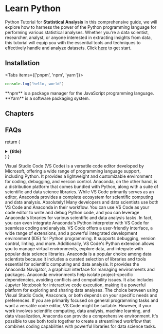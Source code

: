 
 
# Learn Python

Python Tutorial for **Statistical Analysis** In this comprehensive guide, we will explore how to harness the power of the Python programming language for performing various statistical analyses. Whether you're a data scientist, researcher, analyst, or anyone interested in extracting insights from data, this tutorial will equip you with the essential tools and techniques to effectively handle and analyze datasets. 
Click [here](/python/basic) to get start.
  
## Installation
 
<Tabs items={['pnpm', 'npm', 'yarn']}>
  <Tab>
  ```js copy
console.log('hello, world')
```
  </Tab>
  <Tab>**npm** is a package manager for the JavaScript programming language.</Tab>
  <Tab>**Yarn** is a software packaging system.</Tab>
</Tabs>

## Chapters
  
<Cards>
  <Card title="Getting Started with Python for Statistical Analysis" href="/docs/tutorial/python-statistical-analysis/introduction" />
  <Card title="Data Preprocessing and Exploration" href="/docs/tutorial/python-statistical-analysis/data-preprocessing-exploration" />
  <Card title="Statistical Measures and Hypothesis Testing" href="/docs/tutorial/python-statistical-analysis/statistical-measures-hypothesis-testing" />
  <Card title="Correlation and Regression Analysis" href="/docs/tutorial/python-statistical-analysis/correlation-regression-analysis" />
  <Card title="Machine Learning for Statistical Analysis" href="/docs/tutorial/python-statistical-analysis/machine-learning" />
  <Card title="Time Series Analysis" href="/docs/tutorial/python-statistical-analysis/time-series-analysis" />
  <Card title="Advanced Statistical Techniques" href="/docs/tutorial/python-statistical-analysis/advanced-techniques" />
  <Card title="Data Visualization for Statistical Analysis" href="/docs/tutorial/python-statistical-analysis/data-visualization" />
  <Card title="Practical Case Studies" href="/docs/tutorial/python-statistical-analysis/practical-case-studies" />
</Cards>

## FAQs
 
  return (
    <details 
      className="last-of-type:mb-0 rounded-lg bg-neutral-50 dark:bg-neutral-800 p-2 mt-4"
    >
      <summary>
        <strong className="text-lg">{title}</strong>
      </summary>
      <div className="nx-p-2">{children}</div>
    </details>
  )
}

<FAQBox title="What is the difference between Visual Studio Code (VS Code) and Anaconda for Python development?">
  Visual Studio Code (VS Code) is a versatile code editor developed by Microsoft, offering a wide range of programming language support, including Python. It provides a lightweight and customizable environment for coding, debugging, and version control. Anaconda, on the other hand, is a distribution platform that comes bundled with Python, along with a suite of scientific and data science libraries. While VS Code primarily serves as an editor, Anaconda provides a complete ecosystem for scientific computing and data analysis.
</FAQBox>

<FAQBox title="Can I use both Visual Studio Code and Anaconda together?">
  Absolutely! Many developers and data scientists use both VS Code and Anaconda in their workflow. You can use VS Code as your code editor to write and debug Python code, and you can leverage Anaconda's libraries for various scientific and data analysis tasks. In fact, you can even integrate Anaconda's Python interpreter with VS Code for seamless coding and analysis.
</FAQBox>

<FAQBox title="What are the advantages of using Visual Studio Code for Python development?">
  VS Code offers a user-friendly interface, a wide range of extensions, and a powerful integrated development environment (IDE) for Python programming. It supports debugging, version control, linting, and more. Additionally, VS Code's Python extension allows you to manage virtual environments, explore data, and integrate with popular data science libraries.
</FAQBox>

<FAQBox title="How does Anaconda enhance Python development for data science?">
  Anaconda is a popular choice among data scientists because it includes a curated selection of libraries and tools essential for scientific computing and data analysis. It provides the Anaconda Navigator, a graphical interface for managing environments and packages. Anaconda environments help isolate project-specific dependencies, avoiding conflicts and compatibility issues. It also includes Jupyter Notebook for interactive code execution, making it a powerful platform for exploring and sharing data analyses.
</FAQBox>

<FAQBox title="Can I choose either Visual Studio Code or Anaconda, or do I need to use both?">
  The choice between using Visual Studio Code, Anaconda, or both depends on your specific needs and preferences. If you are primarily focused on general programming tasks and want a versatile code editor, VS Code might be suitable. However, if your work involves scientific computing, data analysis, machine learning, and data visualization, Anaconda can provide a comprehensive environment. It's possible to use both tools together to create a streamlined workflow that combines coding capabilities with powerful libraries for data science tasks.
</FAQBox>
